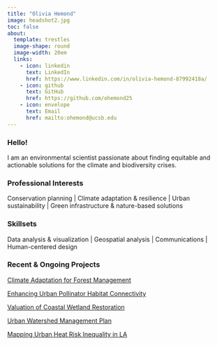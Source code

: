 ```yaml
---
title: "Olivia Hemond"
image: headshot2.jpg
toc: false
about:
  template: trestles
  image-shape: round
  image-width: 20em
  links: 
    - icon: linkedin
      text: LinkedIn
      href: https://www.linkedin.com/in/olivia-hemond-87992418a/
    - icon: github
      text: GitHub
      href: https://github.com/ohemond25
    - icon: envelope
      text: Email
      href: mailto:ohemond@ucsb.edu
---
```


### Hello!

I am an environmental scientist passionate about finding equitable and actionable solutions for the climate and biodiversity crises.

### Professional Interests

Conservation planning \| Climate adaptation & resilience \| Urban sustainability \| Green infrastructure & nature-based solutions

### Skillsets

Data analysis & visualization \| Geospatial analysis \| Communications \| Human-centered design

### Recent & Ongoing Projects

[Climate Adaptation for Forest Management](https://bren.ucsb.edu/projects/integrating-climate-adaptation-strategies-local-collaborative-forest-management-northern)

[Enhancing Urban Pollinator Habitat Connectivity](files/urban_pollinators.pdf)

[Valuation of Coastal Wetland Restoration](files/wetland_valuation.pdf)

[Urban Watershed Management Plan](files/watershed_management_plan.pdf)

[Mapping Urban Heat Risk Inequality in LA](https://plantsmith.shinyapps.io/heat_risk_inequality/)
